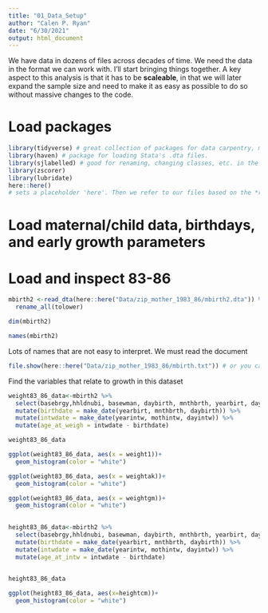 ```yaml
---
title: "01_Data_Setup"
author: "Calen P. Ryan"
date: "6/30/2021"
output: html_document
---
```


We have data in dozens of files across decades of time. We need the data in the format we can work with. I'll start bringing things together. A key aspect to this analysis is that it has to be **scaleable**, in that we will later expand the sample size and need to make it as easy as possible to do so without massive changes to the code. 



# Load packages
```r
library(tidyverse) # great collection of packages for data carpentry, modelling, and visualization
library(haven) # package for loading Stata's .dta files. 
library(sjlabelled) # good for renaming, changing classes, etc. in the piped dplyr mode
library(zscorer)
library(lubridate)
here::here()
# sets a placeholder 'here'. Then we refer to our files based on the *relative* not the *absolute* location.
```



# Load maternal/child data, birthdays, and early growth parameters

# Load and inspect 83-86
```r

mbirth2 <-read_dta(here::here("Data/zip_mother_1983_86/mbirth2.dta")) %>% # note: here::here calls the here function
  rename_all(tolower)

dim(mbirth2)
```
```r
names(mbirth2)
```
Lots of names that are not easy to interpret. We must read the document
```r
file.show(here::here("Data/zip_mother_1983_86/mbirth.txt")) # or you can click on it - easier to 'control + f ' to find words

```

Find the variables that relate to growth in this dataset
```r
weight83_86_data<-mbirth2 %>% 
  select(basebrgy,hhldnubi, basewman, daybirth, mnthbrth, yearbirt, dayintw, mothintw, yearintw,   weight1, weightak, weightgm ) %>% 
  mutate(birthdate = make_date(yearbirt, mnthbrth, daybirth)) %>% 
  mutate(intwdate = make_date(yearintw, mothintw, dayintw)) %>% 
  mutate(age_at_weigh = intwdate - birthdate)

weight83_86_data

ggplot(weight83_86_data, aes(x = weight1))+
  geom_histogram(color = "white")

ggplot(weight83_86_data, aes(x = weightak))+
  geom_histogram(color = "white")

ggplot(weight83_86_data, aes(x = weightgm))+
  geom_histogram(color = "white")
  
```

```r
height83_86_data<-mbirth2 %>% 
  select(basebrgy,hhldnubi, basewman, daybirth, mnthbrth, yearbirt, dayintw, mothintw, yearintw, heightcm ) %>% 
  mutate(birthdate = make_date(yearbirt, mnthbrth, daybirth)) %>% 
  mutate(intwdate = make_date(yearintw, mothintw, dayintw)) %>% 
  mutate(age_at_intw = intwdate - birthdate)
  

height83_86_data

ggplot(height83_86_data, aes(x=heightcm))+
  geom_histogram(color = "white")

```




